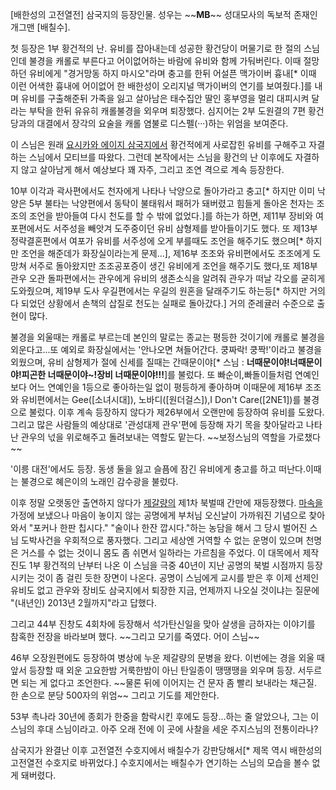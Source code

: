 [배한성의 고전열전] 삼국지의 등장인물. 성우는 ~~'''MB'''~~ 성대모사의 독보적 존재인 개그맨 [배칠수].

첫 등장은 1부 황건적의 난. 유비를 잡아내는데 성공한 황건당이 머물기로 한 절의 스님인데 불경을 캐롤로 부른다고 어이없어하는 바람에 유비와 함께 가둬버린다. 이때 절망하던 유비에게 "경거망동 하지 마시오"라며 충고를 한뒤 어설픈 맥가이버 흉내[* 이때 이런 어색한 흉내에 어이없어 한 배한성이 오리지널 맥가이버의 연기를 보여줬다.]를 내며 유비를 구출해준뒤 가족을 잃고 살아남은 태수집안 딸인 홍부영을 멀리 대피시켜 달라는 부탁을 한뒤 유유히 캐롤불경을 외우며 퇴장했다. 심지어는 2부 도원결의 7편 황건당과의 대결에서 장각의 요술을 캐롤 염불로 디스펠(···)하는 위엄을 보여준다.

이 스님은 원래 [[요시카와 에이지 삼국지]]에서 황건적에게 사로잡힌 유비를 구해주고 자결하는 스님에서 모티브를 따왔다. 그런데 본작에서는 스님을 황건의 난 이후에도 자결하지 않고 살아남게 해서 예상보다 꽤 자주, 그리고 조연 격으로 계속 등장한다.

10부 이각과 곽사편에서도 천자에게 나타나 낙양으로 돌아가라고 충고[* 하지만 이미 낙양은 5부 불타는 낙양편에서 동탁이 불태워서 패허가 돼버렸고 힘들게 돌아온 천자는 조조의 조언을 받아들여 다시 천도를 할 수 밖에 없었다.]를 하는가 하면, 제11부 장비와 여포편에서도 서주성을 빼앗겨 도주중이던 유비 삼형제를 받아들이기도 했다. 또 제13부 정략결혼편에서 여포가 유비를 서주성에 오게 부를때도 조언을 해주기도 했으며[* 하지만 조언을 해준데가 화장실이라는게 문제...], 제16부 조조와 유비편에서도 조조에게 도망쳐 서주로 돌아왔지만 조조공포증이 생긴 유비에게 조언을 해주기도 했다,또 제18부 관우 오관 돌파편에서는 관우에게 유비의 생존소식을 알려줘 관우가 떠날 각오를 굳히게 도와줬으며, 제19부 도사 우길편에서는 우길의 원혼을 달래주기도 하는등[* 하지만 거의 다 되었던 상황에서 손책의 삽질로 천도는 실패로 돌아갔다.] 거의 준레귤러 수준으로 출현이 많다.

불경을 외울때는 캐롤로 부르는데 본인의 말로는 종교는 평등한 것이기에 캐롤로 불경을 외운다고...또 예외로 화장실에서는 '안나오면 쳐들어간다. 쿵짜락! 쿵짝!'이라고 불경을 외웠으며, 유비 삼형제가 절에 신세를 질때는 간때문이야[* 스님 : '''너때문이야!너때문이야!피곤한 너때문이야~!장비 너때문이야!!!''']를 불렀다. 또 빠순이,빠돌이들처럼 연예인보다 어느 연예인을 1등으로 좋아하는일 없이 평등하게 좋아하며 이때문에 제16부 조조와 유비편에서는 Gee([소녀시대]), 노바디([원더걸스]),I Don't Care([2NE1])를 불경으로 불렀다. 이후 계속 등장하지 않다가 제26부에서 오랜만에 등장하여 유비를 도왔다. 그리고 많은 사람들의 예상대로 '관성대제 관우'편에 등장해 자기 목을 찾아달라고 나타난 관우의 넋을 위로해주고 돌려보내는 역할도 맡는다. ~~보정스님의 역할을 가로챘다~~

'이릉 대전'에서도 등장. 동생 둘을 잃고 슬픔에 잠긴 유비에게 충고를 하고 떠난다.이때는 불경으로 혜은이의 노래인 감수광을 불렀다.

이후 정말 오랫동안 출연하지 않다가 [[제갈량]]의 제1차 북벌때 간만에 재등장했다. [[마속]]을 가정에 보냈으나 마음이 놓이지 않는 공명에게 부처님 오신날이 가까워진 기념으로 찾아와서 "포커나 한판 칩시다." "술이나 한잔 깝시다."하는 농담을 해서 그 당시 벌어진 스님 도박사건을 우회적으로 풍자했다. 그리고 세상엔 거역할 수 없는 운명이 있으며 천명은 거스를 수 없는 것이니 몸도 좀 쉬면서 일하라는 가르침을 주었다. 이 대목에서 제작진도 1부 황건적의 난부터 나온 이 스님을 극중 40년이 지난 공명의 북벌 시점까지 등장시키는 것이 좀 걸린 듯한 장면이 나온다. 공명이 스님에게 교시를 받은 후 이제 선제인 유비도 없고 관우와 장비도 삼국지에서 퇴장한 지금, 언제까지 나오실 것이냐는 질문에 "(내년인) 2013년 2월까지"라고 답했다.

그리고 44부 진창도 4회차에 등장해서 석가탄신일을 맞아 살생을 금하자는 이야기를 참혹한 전장을 바라보며 했다. ~~그리고 모기를 죽였다. 어이 스님~~

46부 오장원편에도 등장하여 병상에 누운 제갈량의 문병을 왔다. 이번에는 경을 외울 때 앞서 등장할 때 외운 고요한밤 거룩한밤이 아닌 탄일종이 땡땡땡을 외우며 등장. 서두르면 되는 게 없다고 조언한다. ~~물론 뒤에 이어지는 건 문자 좀 빨리 보내라는 채근질. 한 손으로 분당 500자의 위엄~~ 그리고 기도를 제안한다.

53부 촉나라 30년에 종회가 한중을 함락시킨 후에도 등장...하는 줄 알았으나, 그는 이 스님의 후대 스님이라고. 아주 오래 전에 이 곳에 사찰을 세운 주지스님의 전통이라나?

삼국지가 완결난 이후 고전열전 수호지에서 배칠수가 강판당해서[* 제목 역시 배한성의 고전열전 수호지로 바뀌었다.] 수호지에서는 배칠수가 연기하는 스님의 모습을 볼수 없게 돼버렸다.
